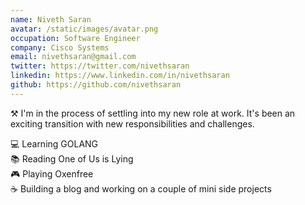 ```yaml
---
name: Niveth Saran
avatar: /static/images/avatar.png
occupation: Software Engineer
company: Cisco Systems
email: nivethsaran@gmail.com
twitter: https://twitter.com/nivethsaran
linkedin: https://www.linkedin.com/in/nivethsaran
github: https://github.com/nivethsaran
---
```


⚒ I'm in the process of settling into my new role at work. It's been an exciting transition with new responsibilities and challenges.

💻 Learning GOLANG \
📚 Reading One of Us is Lying \
🎮 Playing Oxenfree \
☕ Building a blog and working on a couple of mini side projects
